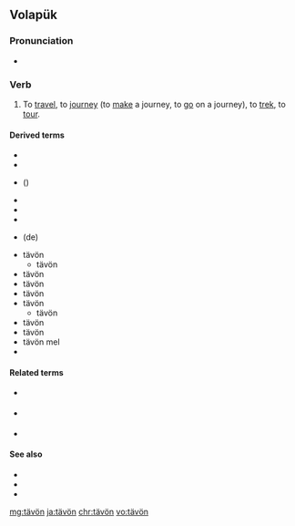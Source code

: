 ==Volapük==

===Pronunciation===
* {{IPA|[tɛ.ˈvøn]|lang=vo}}

===Verb===
{{head|vo|verb}}

# {{context|intransitive|lang=vo}} To [[travel]], to [[journey]] (to [[make]] a journey, to [[go]] on a journey), to [[trek]], to [[tour]].

====Derived terms====
* {{l|vo|beletävön}}
* {{l|vo|betävön}}
* {{l|vo|detävön}} ({{l|vo|de}})
* {{l|vo|kostävön}}
* {{l|vo|letävön}}
* {{l|vo|lütävön}}
* {{l|vo|motävön}} (de)
* tävön {{l|vo|ini}}
** tävön {{l|vo|ini}} {{l|vo|Jveizän}}
* tävön {{l|vo|isio}}
* tävön {{l|vo|lomio}}
* tävön {{l|vo|love}} {{l|vo|mel}}
* tävön {{l|vo|lü}}
** tävön {{l|vo|lü}} {{l|vo|Jveizän}}
* tävön {{l|vo|melo}}
* tävön {{l|vo|pöfio}}
* tävön {{l|vo|su}} mel
* {{l|vo|zütävön}}

====Related terms====
* {{l|vo|binön}} {{l|vo|tävöl}}
* {{l|vo|no}} {{l|vo|pebeletävöl}}
* {{l|vo|täv}}

====See also====
* {{l|vo|tev}}
* {{l|vo|tevan}}
* {{l|vo|tevön}}

[[mg:tävön]]
[[ja:tävön]]
[[chr:tävön]]
[[vo:tävön]]